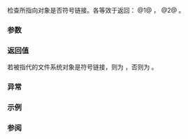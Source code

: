 {{cpp/filesystem/directory_entry/title|is_symlink}}
{{cpp/filesystem/directory_entry/navbar}}
{{dcl begin}}
{{dcl|num=1|since=c++17|
bool is_symlink() const;
}}
{{dcl|num=2|since=c++17|
bool is_symlink( std::error_code&amp; ec ) const noexcept;
}}
{{dcl end}}

检查所指向对象是否符号链接。各等效于返回：
@1@ {{c|std::filesystem::is_symlink(symlink_status())}}，
@2@ {{c|std::filesystem::is_symlink(symlink_status(ec))}}。

===参数===
{{par begin}}
{{par | ec | 不抛出重载中报告错误的输出形参}}
{{par end}}

===返回值===
若被指代的文件系统对象是符号链接，则为 {{c|true}}，否则为 {{c|false}}。

===异常===
{{cpp/filesystem/error_handling|p|throw=1/2}}

===示例===
{{cpp/filesystem/directory entry is what example}}

===参阅===
{{dsc begin}}
{{dsc inc|cpp/filesystem/dsc is_symlink}}
{{dsc end}}

{{langlinks|de|en|es|fr|it|ja|pt|ru}}